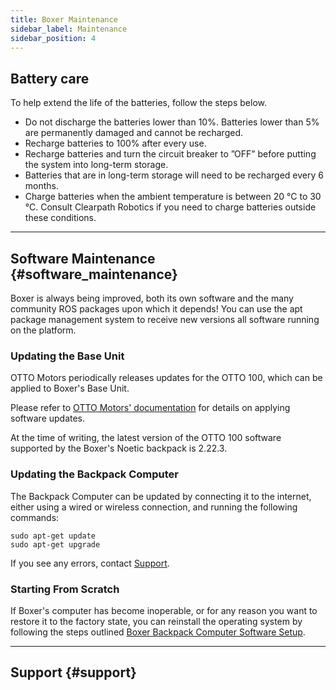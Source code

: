 ```yaml
---
title: Boxer Maintenance
sidebar_label: Maintenance
sidebar_position: 4
---
```



<ComponentIntroductionBoxer />

## Battery care

To help extend the life of the batteries, follow the steps below.

- Do not discharge the batteries lower than 10%.
  Batteries lower than 5% are permanently damaged and cannot be recharged.
- Recharge batteries to 100% after every use.
- Recharge batteries and turn the circuit breaker to ”OFF” before putting the system into long-term storage.
- Batteries that are in long-term storage will need to be recharged every 6 months.
- Charge batteries when the ambient temperature is between 20 °C to 30 °C.
  Consult Clearpath Robotics if you need to charge batteries outside these conditions.

---

## Software Maintenance {#software_maintenance}

Boxer is always being improved, both its own software and the many community ROS packages upon which it
depends! You can use the apt package management system to receive new versions all software running on the
platform.

### Updating the Base Unit

OTTO Motors periodically releases updates for the OTTO 100, which can be applied to Boxer's Base Unit.

Please refer to [OTTO Motors' documentation](https://docs.ottomotors.com/en/30495-30532-installing-robot-software.html)
for details on applying software updates.

At the time of writing, the latest version of the OTTO 100 software supported by the Boxer's Noetic backpack is 2.22.3.

### Updating the Backpack Computer

The Backpack Computer can be updated by connecting it to the internet, either using a wired or wireless connection, and
running the following commands:

```
sudo apt-get update
sudo apt-get upgrade
```

If you see any errors, contact [Support](#support).

### Starting From Scratch

If Boxer's computer has become inoperable, or for any reason you want to restore it to the factory state, you can
reinstall the operating system by following the steps outlined [Boxer Backpack Computer Software Setup](/docs/robots/indoor_robots/boxer/tutorials_boxer#boxer-software-setup).

---

## Support {#support}

<Support />
